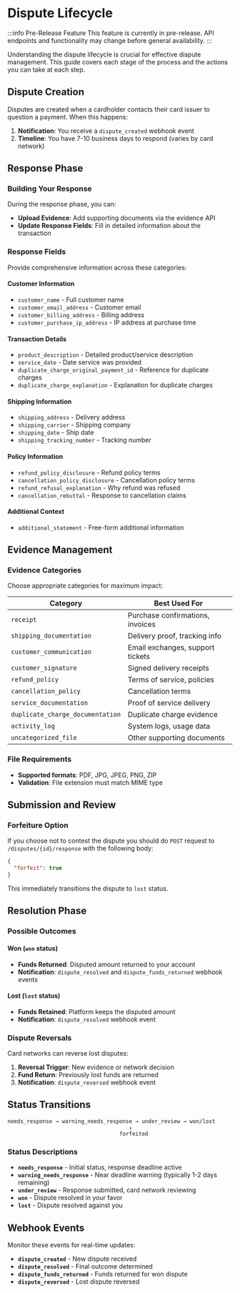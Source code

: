 # Dispute Lifecycle

:::info Pre-Release Feature
This feature is currently in pre-release. API endpoints and functionality may change before general availability.
:::

Understanding the dispute lifecycle is crucial for effective dispute management. This guide covers each stage of the process and the actions you can take at each step.

## Dispute Creation

Disputes are created when a cardholder contacts their card issuer to question a payment. When this happens:

1. **Notification**: You receive a `dispute_created` webhook event
2. **Timeline**: You have 7-10 business days to respond (varies by card network)

## Response Phase

### Building Your Response

During the response phase, you can:

- **Upload Evidence**: Add supporting documents via the evidence API
- **Update Response Fields**: Fill in detailed information about the transaction

### Response Fields

Provide comprehensive information across these categories:

#### Customer Information
- `customer_name` - Full customer name
- `customer_email_address` - Customer email
- `customer_billing_address` - Billing address
- `customer_purchase_ip_address` - IP address at purchase time

#### Transaction Details
- `product_description` - Detailed product/service description
- `service_date` - Date service was provided
- `duplicate_charge_original_payment_id` - Reference for duplicate charges
- `duplicate_charge_explanation` - Explanation for duplicate charges

#### Shipping Information
- `shipping_address` - Delivery address
- `shipping_carrier` - Shipping company
- `shipping_date` - Ship date
- `shipping_tracking_number` - Tracking number

#### Policy Information
- `refund_policy_disclosure` - Refund policy terms
- `cancellation_policy_disclosure` - Cancellation policy terms
- `refund_refusal_explanation` - Why refund was refused
- `cancellation_rebuttal` - Response to cancellation claims

#### Additional Context
- `additional_statement` - Free-form additional information

## Evidence Management

### Evidence Categories

Choose appropriate categories for maximum impact:

| Category | Best Used For |
|----------|---------------|
| `receipt` | Purchase confirmations, invoices |
| `shipping_documentation` | Delivery proof, tracking info |
| `customer_communication` | Email exchanges, support tickets |
| `customer_signature` | Signed delivery receipts |
| `refund_policy` | Terms of service, policies |
| `cancellation_policy` | Cancellation terms |
| `service_documentation` | Proof of service delivery |
| `duplicate_charge_documentation` | Duplicate charge evidence |
| `activity_log` | System logs, usage data |
| `uncategorized_file` | Other supporting documents |

### File Requirements

- **Supported formats**: PDF, JPG, JPEG, PNG, ZIP
- **Validation**: File extension must match MIME type

## Submission and Review

### Forfeiture Option

If you choose not to contest the dispute you should do `POST` request to `/disputes/{id}/response` with the following body:

```json
{
  "forfeit": true
}
```

This immediately transitions the dispute to `lost` status.

## Resolution Phase

### Possible Outcomes

#### Won (`won` status)
- **Funds Returned**: Disputed amount returned to your account
- **Notification**: `dispute_resolved` and `dispute_funds_returned` webhook events

#### Lost (`lost` status)
- **Funds Retained**: Platform keeps the disputed amount
- **Notification**: `dispute_resolved` webhook event

### Dispute Reversals

Card networks can reverse lost disputes:

1. **Reversal Trigger**: New evidence or network decision
3. **Fund Return**: Previously lost funds are returned
4. **Notification**: `dispute_reversed` webhook event

## Status Transitions

```
needs_response → warning_needs_response → under_review → won/lost
                                      ↓
                                   forfeited
```

### Status Descriptions

- **`needs_response`** - Initial status, response deadline active
- **`warning_needs_response`** - Near deadline warning (typically 1-2 days remaining)
- **`under_review`** - Response submitted, card network reviewing
- **`won`** - Dispute resolved in your favor
- **`lost`** - Dispute resolved against you

## Webhook Events

Monitor these events for real-time updates:

- **`dispute_created`** - New dispute received
- **`dispute_resolved`** - Final outcome determined
- **`dispute_funds_returned`** - Funds returned for won dispute
- **`dispute_reversed`** - Lost dispute reversed
